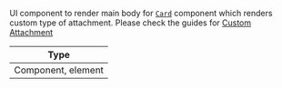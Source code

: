UI component to render main body for [`Card`](/reactnative/ui-components/card) component which renders custom type of attachment. Please check the guides for [Custom Attachment](/reactnative/guides/custom-attachment)

| Type |
| - |
| Component, element |
